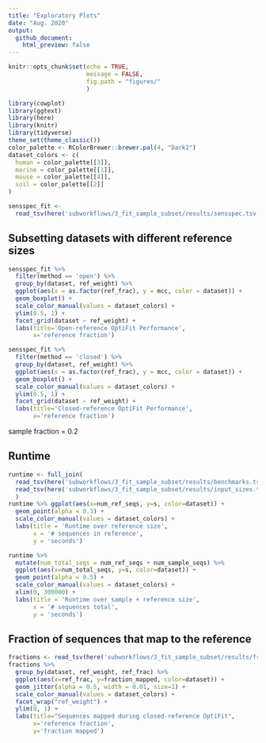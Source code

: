 ```yaml
---
title: "Exploratory Plots"
date: "Aug. 2020"
output: 
  github_document:
    html_preview: false
---
```


```r
knitr::opts_chunk$set(echo = TRUE,
                      message = FALSE,
                      fig.path = "figures/"
                      )
```
```r
library(cowplot)
library(ggtext)
library(here)
library(knitr)
library(tidyverse)
theme_set(theme_classic())
color_palette <- RColorBrewer::brewer.pal(4, "Dark2")
dataset_colors <- c(
  human = color_palette[[3]],
  marine = color_palette[[1]],
  mouse = color_palette[[4]],
  soil = color_palette[[2]]
)
```
```r
sensspec_fit <-
  read_tsv(here('subworkflows/3_fit_sample_subset/results/sensspec.tsv'))
```

## Subsetting datasets with different reference sizes

```r
sensspec_fit %>%
  filter(method == 'open') %>% 
  group_by(dataset, ref_weight) %>%
  ggplot(aes(x = as.factor(ref_frac), y = mcc, color = dataset)) +
  geom_boxplot() +
  scale_color_manual(values = dataset_colors) +
  ylim(0.5, 1) +
  facet_grid(dataset ~ ref_weight) +
  labs(title='Open-reference OptiFit Performance',
       x='reference fraction')
```

```r
sensspec_fit %>%
  filter(method == 'closed') %>% 
  group_by(dataset, ref_weight) %>%
  ggplot(aes(x = as.factor(ref_frac), y = mcc, color = dataset)) +
  geom_boxplot() +
  scale_color_manual(values = dataset_colors) +
  ylim(0.5, 1) +
  facet_grid(dataset ~ ref_weight) +
  labs(title='Closed-reference OptiFit Performance',
       x='reference fraction')
```


sample fraction = 0.2

## Runtime
```r
runtime <- full_join(
  read_tsv(here('subworkflows/3_fit_sample_subset/results/benchmarks.tsv')),
  read_tsv(here('subworkflows/3_fit_sample_subset/results/input_sizes.tsv'))
  )
runtime %>% ggplot(aes(x=num_ref_seqs, y=s, color=dataset)) +
  geom_point(alpha = 0.3) +
  scale_color_manual(values = dataset_colors) +
  labs(title = 'Runtime over reference size',
       x = '# sequences in reference',
       y = 'seconds')
```

```r
runtime %>% 
  mutate(num_total_seqs = num_ref_seqs + num_sample_seqs) %>% 
  ggplot(aes(x=num_total_seqs, y=s, color=dataset)) +
  geom_point(alpha = 0.5) +
  scale_color_manual(values = dataset_colors) +
  xlim(0, 300000) +
  labs(title = 'Runtime over sample + reference size',
       x = '# sequences total',
       y = 'seconds')
```

## Fraction of sequences that map to the reference
```r
fractions <- read_tsv(here('subworkflows/3_fit_sample_subset/results/fraction_reads_mapped.tsv'))
fractions %>% 
  group_by(dataset, ref_weight, ref_frac) %>% 
  ggplot(aes(x=ref_frac, y=fraction_mapped, color=dataset)) +
  geom_jitter(alpha = 0.5, width = 0.01, size=1) +
  scale_color_manual(values = dataset_colors) +
  facet_wrap("ref_weight") +
  ylim(0, 1) +
  labs(title="Sequences mapped during closed-reference OptiFit",
       x='reference fraction',
       y='fraction mapped')
```